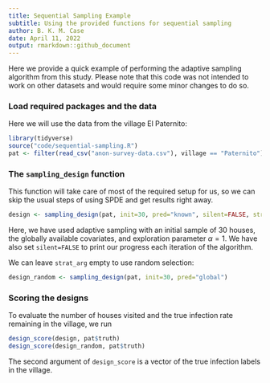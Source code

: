 ```yaml
---
title: Sequential Sampling Example
subtitle: Using the provided functions for sequential sampling
author: B. K. M. Case
date: April 11, 2022
output: rmarkdown::github_document
---
```


Here we provide a quick example of performing the adaptive sampling algorithm from this study. 
Please note that this code was not intended to work on other datasets and would require some minor changes to do so.

### Load required packages and the data

Here we will use the data from the village El Paternito:

```r
library(tidyverse)
source("code/sequential-sampling.R")
pat <- filter(read_csv("anon-survey-data.csv"), village == "Paternito")
```

### The `sampling_design` function

This function will take care of most of the required setup for us, so we can skip the usual steps of using SPDE and get results right away.

```r
design <- sampling_design(pat, init=30, pred="known", silent=FALSE, strat_arg=list(alpha=0.5))
```

Here, we have used adaptive sampling with an initial sample of 30 houses, the globally available covariates, and exploration parameter $\alpha=1$. 
We have also set `silent=FALSE` to print our progress each iteration of the algorithm.

We can leave `strat_arg` empty to use random selection:

```r
design_random <- sampling_design(pat, init=30, pred="global")
```

### Scoring the designs

To evaluate the number of houses visited and the true infection rate remaining in the village, we run 

```r
design_score(design, pat$truth)
design_score(design_random, pat$truth)
```

The second argument of `design_score` is a vector of the true infection labels in the village.
